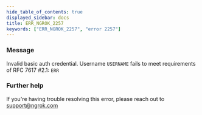 ```yaml
---
hide_table_of_contents: true
displayed_sidebar: docs
title: ERR_NGROK_2257
keywords: ["ERR_NGROK_2257", "error 2257"]
---
```


### Message

Invalid basic auth credential. Username `USERNAME` fails to meet requirements of RFC 7617 #2.1: `ERR`

### Further help

If you're having trouble resolving this error, please reach out to [support@ngrok.com](mailto:support@ngrok.com?subject=Help%20with%20ERR_NGROK_2257)

